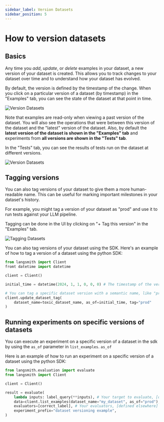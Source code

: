 ```yaml
---
sidebar_label: Version Datasets
sidebar_position: 5
---
```


# How to version datasets

## Basics

Any time you *add*, *update*, or *delete* examples in your dataset, a new version of your dataset is created. This allows you to track changes to your dataset over time and to understand how your dataset has evolved.

By default, the version is defined by the timestamp of the change. When you click on a particular version of a dataset (by timestamp) in the "Examples" tab, you can see the state of the dataset at that point in time.

![Version Datasets](../static/version_dataset.png)

Note that examples are read-only when viewing a past version of the dataset. You will also see the operations that were between this version of the dataset and the "latest" version of the dataset. Also, by default the **latest version of the dataset is shown in the "Examples" tab** and experiments from **all versions are shown in the "Tests" tab**.

In the "Tests" tab, you can see the results of tests run on the dataset at different versions.

![Version Datasets](../static/version_dataset_tests.png)


## Tagging versions

You can also tag versions of your dataset to give them a more human-readable name. This can be useful for marking important milestones in your dataset's history.

For example, you might tag a version of your dataset as "prod" and use it to run tests against your LLM pipeline.

Tagging can be done in the UI by clicking on "+ Tag this version" in the "Examples" tab.

![Tagging Datasets](../static/tag_this_version.png)

You can also tag versions of your dataset using the SDK. Here's an example of how to tag a version of a dataset using the python SDK:

```python
from langsmith import Client
fromt datetime import datetime

client = Client()

initial_time = datetime(2024, 1, 1, 0, 0, 0) # The timestamp of the version you want to tag

# You can tag a specific dataset version with a semantic name, like "prod"
client.update_dataset_tag(
    dataset_name=toxic_dataset_name, as_of=initial_time, tag="prod"
)
```

## Running experiments on specific versions of datasets

You can execute an experiment on a specific version of a dataset in the sdk by using the `as_of` parameter in `list_examples`. `as_of`

Here is an example of how to run an experiment on a specific version of a dataset using the python SDK:

```python
from langsmith.evaluation import evaluate
from langsmith import Client

client = Client()

result = evaluate(
    lambda inputs: label_query(**inputs), # Your target to evaluate, [defined elsewhere]
    data=client.list_examples(dataset_name="my_dataset", as_of="prod"),
    evaluators=[correct_label], # Your evaluators, [defined elsewhere]
    experiment_prefix="dataset versioning example",
)
```